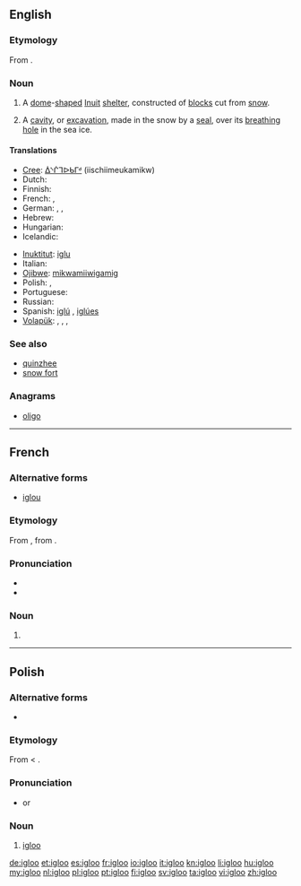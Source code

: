 ==English==
{{wikipedia|lang=en}}

===Etymology===
From {{etyl|iu}} {{term|iglu||tr=ᐃᒡᓗ}}.

===Noun===
{{en-noun}}

# A [[dome]]-[[shape]]d [[Inuit]] [[shelter]], constructed of [[block]]s cut from [[snow]].
# {{zoology}} A [[cavity]], or [[excavation]], made in the snow by a [[seal]], over its [[breathing]] [[hole]] in the sea ice.

====Translations====
{{trans-top|Inuit snow house}}
* [[Cree]]: [[ᐄᔅᒌᒣᐅᑲᒥᒄ]] (iischiimeukamikw)
* Dutch: {{t+|nl|iglo|m}}
* Finnish: {{t+|fi|iglu}}
* French: {{t+|fr|igloo|m}}, {{t+|fr|iglou|m}}
* German: {{t+|de|Iglu|m|n}}, {{t-|de|Schneehaus|n}}, {{t-|de|Schneehütte|f}}
* Hebrew: {{t-|he|איגלו|m|tr=íglu}}
* Hungarian: {{t|hu|iglu}}
* Icelandic: {{t|is|snjóhús|n}}
{{trans-mid}}
* [[Inuktitut]]: [[iglu]]
* Italian: {{t-|it|iglù|m}}
* [[Ojibwe]]: [[mikwamiiwigamig]]
* Polish: {{t+|pl|igloo|n}}, {{t+|pl|iglu|n}}
* Portuguese: {{t+|pt|iglu|m}}
* Russian: {{t+|ru|иглу|n|tr=íglu}}
* Spanish: [[iglú]] {{m}}, [[iglúes]] {{p}}
* [[Volapük]]: {{t|vo|el iglu}}, {{t|vo|liglud}}, {{t|vo|nifadom Läskiomik}}, {{t|vo|nifadom}}
{{trans-bottom}}

===See also===
* [[quinzhee]]
* [[snow fort]]

===Anagrams===
* [[oligo#English|oligo]]

----

==French==

===Alternative forms===
* [[iglou]]

===Etymology===
From {{etyl|en|fr}}, from {{etyl|iu|fr}} {{term|iglu||tr=ᐃᒡᓗ}}.

===Pronunciation===
* {{IPA|/iglu/|lang=fr}}
* {{audio|Fr-Paris--igloo.ogg|Audio (Paris)}}

===Noun===
{{fr-noun|m}}

# {{l|en|igloo}}

----

==Polish==

===Alternative forms===
* {{l|pl|iglu}}

===Etymology===
From {{etyl|en|pl}} {{term|igloo|lang=en}} < {{etyl|iu|pl}} {{term|iglu||tr=ᐃᒡᓗ}}.

===Pronunciation===
* {{IPA|/ˈiɡlu/|lang=pl}} or {{IPAchar|/ˈiɡlɔ/}}

===Noun===
{{infl|pl|noun|g=n}}

# [[#English|igloo]]

[[de:igloo]]
[[et:igloo]]
[[es:igloo]]
[[fr:igloo]]
[[io:igloo]]
[[it:igloo]]
[[kn:igloo]]
[[li:igloo]]
[[hu:igloo]]
[[my:igloo]]
[[nl:igloo]]
[[pl:igloo]]
[[pt:igloo]]
[[fi:igloo]]
[[sv:igloo]]
[[ta:igloo]]
[[vi:igloo]]
[[zh:igloo]]